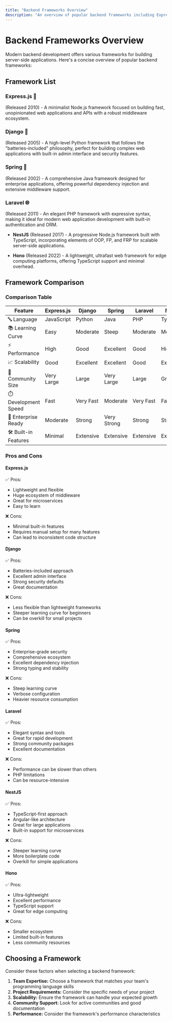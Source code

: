```yaml
---
title: "Backend Frameworks Overview"
description: "An overview of popular backend frameworks including Express.js, Django, Spring, and Laravel."
---
```


# Backend Frameworks Overview

Modern backend development offers various frameworks for building server-side applications. Here's a concise overview of popular backend frameworks:

## Framework List

### Express.js 🚀
(Released 2010) - A minimalist Node.js framework focused on building fast, unopinionated web applications and APIs with a robust middleware ecosystem.

### Django 🐍
(Released 2005) - A high-level Python framework that follows the "batteries-included" philosophy, perfect for building complex web applications with built-in admin interface and security features.

### Spring 🌼
(Released 2002) - A comprehensive Java framework designed for enterprise applications, offering powerful dependency injection and extensive middleware support.

### Laravel 🌐
(Released 2011) - An elegant PHP framework with expressive syntax, making it ideal for modern web application development with built-in authentication and ORM.

- **NestJS** (Released 2017) - A progressive Node.js framework built with TypeScript, incorporating elements of OOP, FP, and FRP for scalable server-side applications.

- **Hono** (Released 2022) - A lightweight, ultrafast web framework for edge computing platforms, offering TypeScript support and minimal overhead.

## Framework Comparison

### Comparison Table

| Feature | Express.js | Django | Spring | Laravel | NestJS | Hono |
|---------|------------|---------|---------|----------|---------|-------|
| 🔤 Language | JavaScript | Python | Java | PHP | TypeScript | TypeScript |
| 📚 Learning Curve | Easy | Moderate | Steep | Moderate | Moderate | Easy |
| ⚡ Performance | High | Good | Excellent | Good | High | Excellent |
| 📈 Scalability | Good | Excellent | Excellent | Good | Excellent | Good |
| 👥 Community Size | Very Large | Large | Very Large | Large | Growing | Small |
| ⏱️ Development Speed | Fast | Very Fast | Moderate | Very Fast | Fast | Very Fast |
| 🏢 Enterprise Ready | Moderate | Strong | Very Strong | Strong | Strong | Moderate |
| 🛠️ Built-in Features | Minimal | Extensive | Extensive | Extensive | Extensive | Minimal |

### Pros and Cons

#### Express.js
✅ Pros:
- Lightweight and flexible
- Huge ecosystem of middleware
- Great for microservices
- Easy to learn

❌ Cons:
- Minimal built-in features
- Requires manual setup for many features
- Can lead to inconsistent code structure

#### Django
✅ Pros:
- Batteries-included approach
- Excellent admin interface
- Strong security defaults
- Great documentation

❌ Cons:
- Less flexible than lightweight frameworks
- Steeper learning curve for beginners
- Can be overkill for small projects

#### Spring
✅ Pros:
- Enterprise-grade security
- Comprehensive ecosystem
- Excellent dependency injection
- Strong typing and stability

❌ Cons:
- Steep learning curve
- Verbose configuration
- Heavier resource consumption

#### Laravel
✅ Pros:
- Elegant syntax and tools
- Great for rapid development
- Strong community packages
- Excellent documentation

❌ Cons:
- Performance can be slower than others
- PHP limitations
- Can be resource-intensive

#### NestJS
✅ Pros:
- TypeScript-first approach
- Angular-like architecture
- Great for large applications
- Built-in support for microservices

❌ Cons:
- Steeper learning curve
- More boilerplate code
- Overkill for simple applications

#### Hono
✅ Pros:
- Ultra-lightweight
- Excellent performance
- TypeScript support
- Great for edge computing

❌ Cons:
- Smaller ecosystem
- Limited built-in features
- Less community resources

## Choosing a Framework

Consider these factors when selecting a backend framework:

1. **Team Expertise:** Choose a framework that matches your team's programming language skills
2. **Project Requirements:** Consider the specific needs of your project
3. **Scalability:** Ensure the framework can handle your expected growth
4. **Community Support:** Look for active communities and good documentation
5. **Performance:** Consider the framework's performance characteristics
